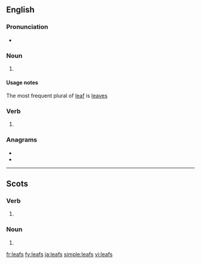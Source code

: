 {{also|Leafs}}

==English==

===Pronunciation===
* {{IPA|/liːfs/|lang=en}}

===Noun===
{{head|en|noun plural form}}

# {{lb|en|nonstandard}} {{plural of|leaf|lang=en}}

====Usage notes====
The most frequent plural of [[leaf]] is [[leaves]]

===Verb===
{{head|en|verb form}}

# {{en-third-person singular of|leaf}}

===Anagrams===
* {{l|en|false}}
* {{l|en|fleas}}

----

==Scots==

===Verb===
{{head|sco|verb form}}

# {{sco-third-person singular of|leaf}}

===Noun===
{{head|sco|noun plural form}}

# {{plural of|leaf|lang=sco}}

[[fr:leafs]]
[[fy:leafs]]
[[ja:leafs]]
[[simple:leafs]]
[[vi:leafs]]